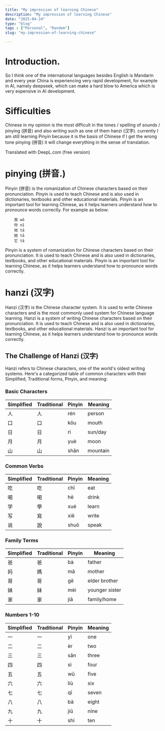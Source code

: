 ```yaml
---
title: "My impression of learning Chinese"
description: "My impression of learning Chinese"
date: "2025-04-24"
type: "blog"
tags : ["Personal", "Random"]
slug: "my-impression-of-learning-chinese"

---
```


# Introduction.
So I think one of the international languages besides English is Mandarin and every year China is experiencing very rapid development, for example in AI, namely deepseek, which can make a hard blow to America which is very expensive in AI development. 

# Sifficulties 
Chinese in my opinion is the most difficult in the tones / spelling of sounds / pinying (拼音) and also writing such as one of them hanzi (汉字). currently I am still learning Pinyin because it is the basis of Chinese if I get the wrong tone pinying (拼音) it will change everything in the sense of translation. 

Translated with DeepL.com (free version)

# pinying (拼音.)
Pinyin (拼音) is the romanization of Chinese characters based on their pronunciation. Pinyin is used to teach Chinese and is also used in dictionaries, textbooks and other educational materials. Pinyin is an important tool for learning Chinese, as it helps learners understand how to pronounce words correctly.
For example as below:    
```pinyin
    我 wǒ
    你 nǐ
    他 tā
    她 tā
    它 tā
```
Pinyin is a system of romanization for Chinese characters based on their pronunciation. It is used to teach Chinese and is also used in dictionaries, textbooks, and other educational materials. Pinyin is an important tool for learning Chinese, as it helps learners understand how to pronounce words correctly.

# hanzi (汉字)
Hanzi (汉字) is the Chinese character system. It is used to write Chinese characters and is the most commonly used system for Chinese language learning. Hanzi is a system of writing Chinese characters based on their pronunciation. It is used to teach Chinese and is also used in dictionaries, textbooks, and other educational materials. Hanzi is an important tool for learning Chinese, as it helps learners understand how to pronounce words correctly.

## The Challenge of Hanzi (汉字)

Hanzi refers to Chinese characters, one of the world's oldest writing systems. Here's a categorized table of common characters with their Simplified, Traditional forms, Pinyin, and meaning:

### Basic Characters

<div className="hanzi-table">

| Simplified | Traditional | Pinyin | Meaning |
|------------|-------------|--------|---------|
| 人         | 人          | rén    | person  |
| 口         | 口          | kǒu    | mouth   |
| 日         | 日          | rì     | sun/day |
| 月         | 月          | yuè    | moon    |
| 山         | 山          | shān   | mountain|

</div>

### Common Verbs

<div className="hanzi-table">

| Simplified | Traditional | Pinyin | Meaning |
|------------|-------------|--------|---------|
| 吃         | 吃          | chī    | eat     |
| 喝         | 喝          | hē     | drink   |
| 学         | 學          | xué    | learn   |
| 写         | 寫          | xiě    | write   |
| 说         | 說          | shuō   | speak   |

</div>

### Family Terms

<div className="hanzi-table">

| Simplified | Traditional | Pinyin | Meaning |
|------------|-------------|--------|---------|
| 爸         | 爸          | bà     | father  |
| 妈         | 媽          | mā     | mother  |
| 哥         | 哥          | gē     | elder brother |
| 妹         | 妹          | mèi    | younger sister |
| 家         | 家          | jiā    | family/home |

</div>

### Numbers 1-10

<div className="hanzi-table">

| Simplified | Traditional | Pinyin | Meaning |
|------------|-------------|--------|---------|
| 一         | 一          | yī     | one     |
| 二         | 二          | èr     | two     |
| 三         | 三          | sān    | three   |
| 四         | 四          | sì     | four    |
| 五         | 五          | wǔ     | five    |
| 六         | 六          | liù    | six     |
| 七         | 七          | qī     | seven   |
| 八         | 八          | bā     | eight   |
| 九         | 九          | jiǔ    | nine    |
| 十         | 十          | shí    | ten     |

</div>